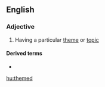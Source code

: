 ==English==

===Adjective===
{{en-adj}}

# {{label|en|often|in combination}} Having a particular [[theme]] or [[topic]]

====Derived terms====
* {{l|en|weather-themed}}

[[hu:themed]]